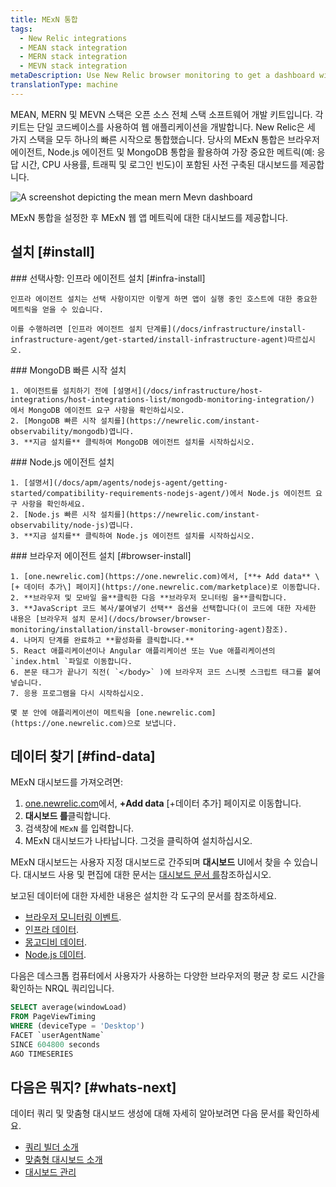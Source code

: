 ```yaml
---
title: MExN 통합
tags:
  - New Relic integrations
  - MEAN stack integration
  - MERN stack integration
  - MEVN stack integration
metaDescription: Use New Relic browser monitoring to get a dashboard with metrics from your MExN stack.
translationType: machine
---
```



MEAN, MERN 및 MEVN 스택은 오픈 소스 전체 스택 소프트웨어 개발 키트입니다. 각 키트는 단일 코드베이스를 사용하여 웹 애플리케이션을 개발합니다. New Relic은 세 가지 스택을 모두 하나의 빠른 시작으로 통합했습니다. 당사의 MExN 통합은 브라우저 에이전트, Node.js 에이전트 및 MongoDB 통합을 활용하여 가장 중요한 메트릭(예: 응답 시간, CPU 사용률, 트래픽 및 로그인 빈도)이 포함된 사전 구축된 대시보드를 제공합니다.

<img
  title="Mean Mern Mevn dashboard"
  alt="A screenshot depicting the mean mern Mevn dashboard"
  src={infrastructureMeanMernMevnIntegrationDashboard}
/>

<figcaption>
  MExN 통합을 설정한 후 MExN 웹 앱 메트릭에 대한 대시보드를 제공합니다.
</figcaption>

## 설치 [#install]

<Steps>
  <Step>
    ### 선택사항: 인프라 에이전트 설치 [#infra-install]

    인프라 에이전트 설치는 선택 사항이지만 이렇게 하면 앱이 실행 중인 호스트에 대한 중요한 메트릭을 얻을 수 있습니다.

    이를 수행하려면 [인프라 에이전트 설치 단계를](/docs/infrastructure/install-infrastructure-agent/get-started/install-infrastructure-agent)따르십시오.
  </Step>

  <Step>
    ### MongoDB 빠른 시작 설치

    1. 에이전트를 설치하기 전에 [설명서](/docs/infrastructure/host-integrations/host-integrations-list/mongodb-monitoring-integration/) 에서 MongoDB 에이전트 요구 사항을 확인하십시오.
    2. [MongoDB 빠른 시작 설치를](https://newrelic.com/instant-observability/mongodb)엽니다.
    3. **지금 설치를** 클릭하여 MongoDB 에이전트 설치를 시작하십시오.
  </Step>

  <Step>
    ### Node.js 에이전트 설치

    1. [설명서](/docs/apm/agents/nodejs-agent/getting-started/compatibility-requirements-nodejs-agent/)에서 Node.js 에이전트 요구 사항을 확인하세요.
    2. [Node.js 빠른 시작 설치를](https://newrelic.com/instant-observability/node-js)엽니다.
    3. **지금 설치를** 클릭하여 Node.js 에이전트 설치를 시작하십시오.
  </Step>

  <Step>
    ### 브라우저 에이전트 설치 [#browser-install]

    1. [one.newrelic.com](https://one.newrelic.com)에서, [**+ Add data** \[+ 데이터 추가\] 페이지](https://one.newrelic.com/marketplace)로 이동합니다.
    2. **브라우저 및 모바일 을**클릭한 다음 **브라우저 모니터링 을**클릭합니다.
    3. **JavaScript 코드 복사/붙여넣기 선택** 옵션을 선택합니다(이 코드에 대한 자세한 내용은 [브라우저 설치 문서](/docs/browser/browser-monitoring/installation/install-browser-monitoring-agent)참조).
    4. 나머지 단계를 완료하고 **활성화를 클릭합니다.**
    5. React 애플리케이션이나 Angular 애플리케이션 또는 Vue 애플리케이션의 `index.html `파일로 이동합니다.
    6. 본문 태그가 끝나기 직전( `</body>` )에 브라우저 코드 스니펫 스크립트 태그를 붙여넣습니다.
    7. 응용 프로그램을 다시 시작하십시오.

    몇 분 안에 애플리케이션이 메트릭을 [one.newrelic.com](https://one.newrelic.com)으로 보냅니다.
  </Step>
</Steps>

## 데이터 찾기 [#find-data]

MExN 대시보드를 가져오려면:

1. [one.newrelic.com](https://one.newrelic.com)에서, **+Add data** \[+데이터 추가] 페이지로 이동합니다.
2. **대시보드 를**클릭합니다.
3. 검색창에 `MExN` 를 입력합니다.
4. MExN 대시보드가 나타납니다. 그것을 클릭하여 설치하십시오.

MExN 대시보드는 사용자 지정 대시보드로 간주되며 **대시보드** UI에서 찾을 수 있습니다. 대시보드 사용 및 편집에 대한 문서는 [대시보드 문서 를](/docs/query-your-data/explore-query-data/dashboards/introduction-dashboards)참조하십시오.

보고된 데이터에 대한 자세한 내용은 설치한 각 도구의 문서를 참조하세요.

* [브라우저 모니터링 이벤트](/docs/data-apis/understand-data/event-data/events-reported-browser-monitoring).
* [인프라 데이터](/docs/infrastructure/manage-your-data/data-instrumentation/default-infrastructure-monitoring-data/#infrastructure-events).
* [몽고디비 데이터](/docs/infrastructure/host-integrations/host-integrations-list/mongodb/mongodb-monitoring-integration-new/#find-and-use/).
* [Node.js 데이터](/docs/apm/agents/nodejs-agent/getting-started/introduction-new-relic-nodejs/).

다음은 데스크톱 컴퓨터에서 사용자가 사용하는 다양한 브라우저의 평균 창 로드 시간을 확인하는 NRQL 쿼리입니다.

```sql
SELECT average(windowLoad) 
FROM PageViewTiming 
WHERE (deviceType = 'Desktop') 
FACET `userAgentName` 
SINCE 604800 seconds 
AGO TIMESERIES
```

## 다음은 뭐지? [#whats-next]

데이터 쿼리 및 맞춤형 대시보드 생성에 대해 자세히 알아보려면 다음 문서를 확인하세요.

* [쿼리 빌더 소개](/docs/query-your-data/explore-query-data/query-builder/introduction-query-builder)
* [맞춤형 대시보드 소개](/docs/query-your-data/explore-query-data/dashboards/introduction-dashboards)
* [대시보드 관리](/docs/query-your-data/explore-query-data/dashboards/manage-your-dashboard)
